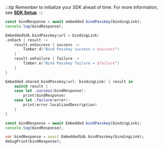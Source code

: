 
:::tip
Remember to initialize your SDK ahead of time. For more information, see [**SDK Setup**](/docs/sdk-setup).
:::

<Tabs groupId="bind-platform">
<TabItem value="javascript" label="Javascript">

```javascript
const bindResponse = await embedded.bindPasskey(bindingLink);
console.log(bindResponse);
```

</TabItem>
<TabItem value="kotlin" label="Kotlin">

```kotlin
EmbeddedSdk.bindPasskey(url = bindingLink)
.onEach { result ->
    result.onSuccess { success ->
        Timber.d("Bind Passkey success = $success")
    }
    result.onFailure { failure ->
        Timber.e("Bind Passkey failure = $failure")
    }
}
```

</TabItem>
<TabItem value="swift" label="Swift">

```swift
Embedded.shared.bindPasskey(url: bindingLink) { result in
    switch result {
    case let .success(bindResponse):
        print(bindResponse)
    case let .failure(error):
        print(error.localizedDescription)
    }
}
```

</TabItem>
<TabItem value="reactnative" label="React Native">

```javascript
const bindResponse = await Embedded.bindPasskey(bindingLink);
console.log(bindResponse);
```

</TabItem>
<TabItem value="flutter" label="Flutter">

```dart
var bindResponse = await EmbeddedSdk.bindPasskey(bindingLink);
debugPrint(bindResponse);
```

</TabItem>
</Tabs>
